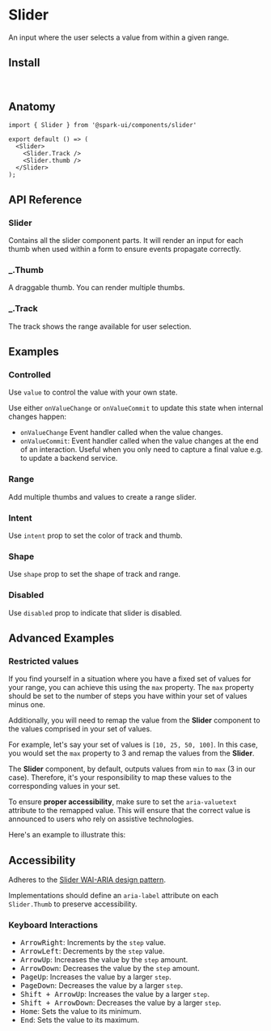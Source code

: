 


<Meta of={stories} />

# Slider

An input where the user selects a value from within a given range.

<Canvas of={stories.Default} />

## Install

```sh
npm install @spark-ui/components
```

## Anatomy

```tsx
import { Slider } from '@spark-ui/components/slider'

export default () => (
  <Slider>
    <Slider.Track /> 
    <Slider.thumb /> 
  </Slider>
);
```

## API Reference

### Slider

Contains all the slider component parts. It will render an input for each thumb when used within a form to ensure events propagate correctly.

<ArgTypes of={Slider} />



### _.Thumb

A draggable thumb. You can render multiple thumbs.

<ArgTypes of={Slider.Thumb} />

### _.Track

The track shows the range available for user selection.

<ArgTypes of={Slider.Track} />


## Examples

### Controlled

Use `value` to control the value with your own state.

Use either `onValueChange` or `onValueCommit` to update this state when internal changes happen:
- `onValueChange` Event handler called when the value changes.
- `onValueCommit`: Event handler called when the value changes at the end of an interaction. Useful when you only need to capture a final value e.g. to update a backend service.

<Canvas of={stories.Controlled} />

### Range

Add multiple thumbs and values to create a range slider.

<Canvas of={stories.Range} />

### Intent

Use `intent` prop to set the color of track and thumb.

<Canvas of={stories.Intent} />

### Shape

Use `shape` prop to set the shape of track and range.

<Canvas of={stories.Shape} />

### Disabled

Use `disabled` prop to indicate that slider is disabled.

<Canvas of={stories.Disabled} />

## Advanced Examples

### Restricted values

If you find yourself in a situation where you have a fixed set of values for your range, you can achieve this using the `max` property.
The `max` property should be set to the number of steps you have within your set of values minus one.

Additionally, you will need to remap the value from the **Slider** component to the values comprised in your set of values.

For example, let's say your set of values is `[10, 25, 50, 100]`. In this case, you would set the `max` property to 3 and remap the values from the **Slider**.

The **Slider** component, by default, outputs values from `min` to `max` (3 in our case). Therefore, it's your responsibility to map these values to the corresponding values in your set.

To ensure **proper accessibility**, make sure to set the `aria-valuetext` attribute to the remapped value. This will ensure that the correct value is announced to users who rely on assistive technologies.

Here's an example to illustrate this:

<Canvas of={stories.RestrictedValues} />

## Accessibility

<A11yReport of="slider" />

Adheres to the [Slider WAI-ARIA design pattern](https://www.w3.org/WAI/ARIA/apg/patterns/slider-multithumb/).

Implementations should define an `aria-label` attribute on each `Slider.Thumb` to preserve accessibility.

### Keyboard Interactions

- <Kbd>ArrowRight</Kbd>: Increments by the `step` value.
- <Kbd>ArrowLeft</Kbd>: Decrements by the `step` value.
- <Kbd>ArrowUp</Kbd>: Increases the value by the `step` amount.
- <Kbd>ArrowDown</Kbd>: Decreases the value by the `step` amount.
- <Kbd>PageUp</Kbd>: Increases the value by a larger `step`.
- <Kbd>PageDown</Kbd>: Decreases the value by a larger `step`.
- <Kbd>Shift + ArrowUp</Kbd>: Increases the value by a larger `step`.
- <Kbd>Shift + ArrowDown</Kbd>: Decreases the value by a larger `step`.
- <Kbd>Home</Kbd>: Sets the value to its minimum.
- <Kbd>End</Kbd>: Sets the value to its maximum.

